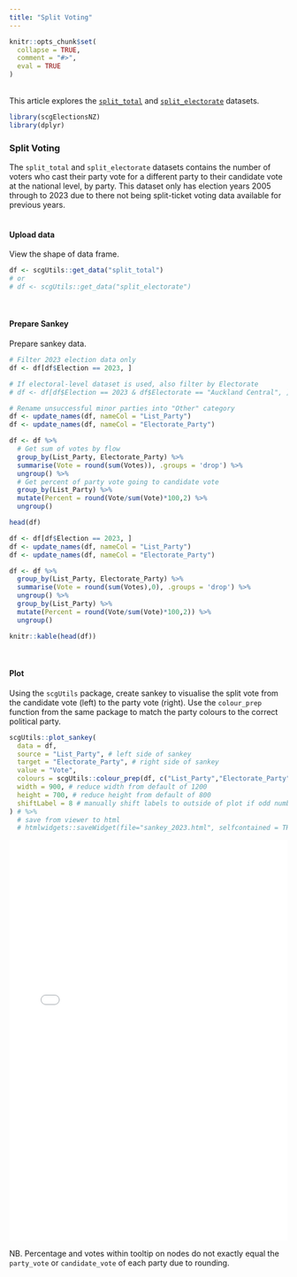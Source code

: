 ```yaml
---
title: "Split Voting"
---
```

```{=html}
<style>
  .content p {
    margin-top: 30px !important;
  }

  details {
    margin-bottom: 40px;
  }
</style>
```
```r
knitr::opts_chunk$set(
  collapse = TRUE,
  comment = "#>",
  eval = TRUE
)
```
<br>
This article explores the [`split_total`](https://sarahcgall.github.io/scgElectionsNZ/reference/split_total.html) and [`split_electorate`](https://sarahcgall.github.io/scgElectionsNZ/reference/split_electorate.html) datasets.
<br>

```r
library(scgElectionsNZ)
library(dplyr)
```
### Split Voting
The `split_total` and `split_electorate` datasets contains the number of voters who cast their party vote for a different party to their candidate vote at the national level, by party. This dataset only has election years 2005 through to 2023 due to there not being split-ticket voting data available for previous years.
<br>
<br>

#### Upload data
View the shape of data frame.
```r
df <- scgUtils::get_data("split_total")
# or
# df <- scgUtils::get_data("split_electorate")
```
<br>

#### Prepare Sankey
Prepare sankey data.
```r
# Filter 2023 election data only
df <- df[df$Election == 2023, ]

# If electoral-level dataset is used, also filter by Electorate
# df <- df[df$Election == 2023 & df$Electorate == "Auckland Central", ]

# Rename unsuccessful minor parties into "Other" category
df <- update_names(df, nameCol = "List_Party")
df <- update_names(df, nameCol = "Electorate_Party")

df <- df %>%
  # Get sum of votes by flow
  group_by(List_Party, Electorate_Party) %>%
  summarise(Vote = round(sum(Votes)), .groups = 'drop') %>%
  ungroup() %>%
  # Get percent of party vote going to candidate vote
  group_by(List_Party) %>%
  mutate(Percent = round(Vote/sum(Vote)*100,2) %>%
  ungroup()

head(df)
```
```r
df <- df[df$Election == 2023, ]
df <- update_names(df, nameCol = "List_Party")
df <- update_names(df, nameCol = "Electorate_Party")

df <- df %>%
  group_by(List_Party, Electorate_Party) %>%
  summarise(Vote = round(sum(Votes),0), .groups = 'drop') %>%
  ungroup() %>%
  group_by(List_Party) %>%
  mutate(Percent = round(Vote/sum(Vote)*100,2)) %>%
  ungroup()

knitr::kable(head(df))
```
<br>

#### Plot
Using the `scgUtils` package, create sankey to visualise the split vote from the candidate vote (left) to the party vote (right). Use the `colour_prep` function from the same package to match the party colours to the correct political party.
```r
scgUtils::plot_sankey(
  data = df,
  source = "List_Party", # left side of sankey
  target = "Electorate_Party", # right side of sankey
  value = "Vote",
  colours = scgUtils::colour_prep(df, c("List_Party","Electorate_Party"), pal_name = "polNZ"),
  width = 900, # reduce width from default of 1200
  height = 700, # reduce height from default of 800
  shiftLabel = 8 # manually shift labels to outside of plot if odd number of parties on each side
) # %>%
  # save from viewer to html
  # htmlwidgets::saveWidget(file="sankey_2023.html", selfcontained = TRUE)
```
````{=html}
<iframe width="100%" height="725"
  src="img/sankey_2023.html"
  frameborder="0"
  allowfullscreen></iframe>
````
NB. Percentage and votes within tooltip on nodes do not exactly equal the `party_vote` or `candidate_vote` of each party due to rounding.
